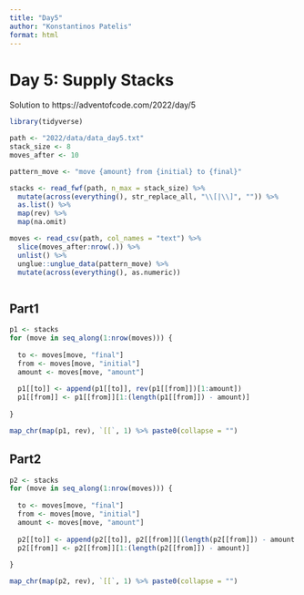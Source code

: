 ```yaml
---
title: "Day5"
author: "Konstantinos Patelis"
format: html
---
```


# Day 5: Supply Stacks

Solution to https://adventofcode.com/2022/day/5

```r

library(tidyverse)

path <- "2022/data/data_day5.txt"
stack_size <- 8
moves_after <- 10

pattern_move <- "move {amount} from {initial} to {final}"

stacks <- read_fwf(path, n_max = stack_size) %>% 
  mutate(across(everything(), str_replace_all, "\\[|\\]", "")) %>% 
  as.list() %>% 
  map(rev) %>% 
  map(na.omit)

moves <- read_csv(path, col_names = "text") %>% 
  slice(moves_after:nrow(.)) %>% 
  unlist() %>% 
  unglue::unglue_data(pattern_move) %>% 
  mutate(across(everything(), as.numeric))



```

## Part1

```r

p1 <- stacks
for (move in seq_along(1:nrow(moves))) {
  
  to <- moves[move, "final"]
  from <- moves[move, "initial"]
  amount <- moves[move, "amount"]
  
  p1[[to]] <- append(p1[[to]], rev(p1[[from]])[1:amount])
  p1[[from]] <- p1[[from]][1:(length(p1[[from]]) - amount)]
  
}

map_chr(map(p1, rev), `[[`, 1) %>% paste0(collapse = "")

```

## Part2

```r

p2 <- stacks
for (move in seq_along(1:nrow(moves))) {
  
  to <- moves[move, "final"]
  from <- moves[move, "initial"]
  amount <- moves[move, "amount"]
  
  p2[[to]] <- append(p2[[to]], p2[[from]][(length(p2[[from]]) - amount + 1):(length(p2[[from]]))])
  p2[[from]] <- p2[[from]][1:(length(p2[[from]]) - amount)]
  
}

map_chr(map(p2, rev), `[[`, 1) %>% paste0(collapse = "")


```

